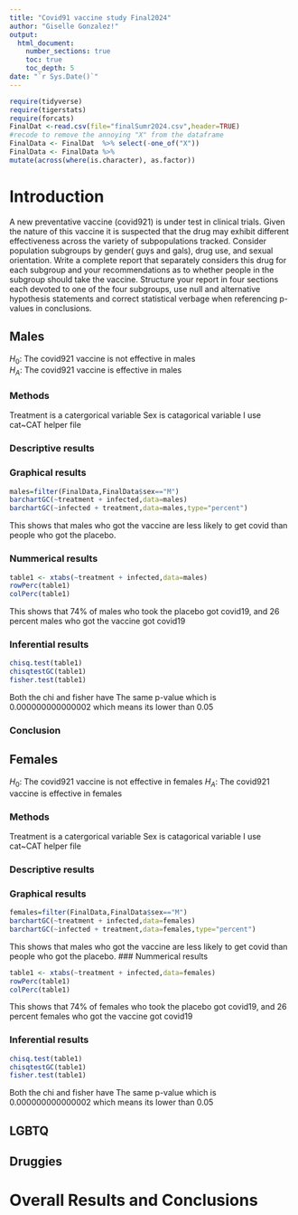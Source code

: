```yaml
---
title: "Covid91 vaccine study Final2024"
author: "Giselle Gonzalez!"
output: 
  html_document:
    number_sections: true
    toc: true
    toc_depth: 5
date: "`r Sys.Date()`" 
---
```


```r
require(tidyverse)
require(tigerstats)
require(forcats)
FinalDat <-read.csv(file="finalSumr2024.csv",header=TRUE)
#recode to remove the annoying "X" from the dataframe
FinalData <- FinalDat  %>% select(-one_of("X"))
FinalData <- FinalData %>%
mutate(across(where(is.character), as.factor))
```

# Introduction

A new  preventative vaccine (covid921) is under test in clinical trials. Given the nature of this vaccine it is suspected that the drug may exhibit different effectiveness across the variety of subpopulations tracked. Consider population subgroups by gender( guys and gals), drug use, and sexual orientation. Write a complete report that separately considers this drug for each subgroup and your recommendations as to whether people in the subgroup should take the vaccine. Structure your report in four sections each devoted to one of the four subgroups, use null and alternative hypothesis statements and correct statistical verbage when referencing p-values in conclusions.

## Males

 $H_0$: The covid921 vaccine is not effective in males  
 $H_A$: The covid921 vaccine is effective in males 



###  Methods   
 Treatment is a catergorical variable 
 Sex is catagorical variable 
 I use cat~CAT helper file 


###  Descriptive results


### Graphical results

```r
males=filter(FinalData,FinalData$sex=="M")
barchartGC(~treatment + infected,data=males)
barchartGC(~infected + treatment,data=males,type="percent")

```

 This shows that males who got the vaccine are less likely to get covid than people who got the placebo.
 
### Nummerical results 
```r
table1 <- xtabs(~treatment + infected,data=males)
rowPerc(table1)
colPerc(table1)
```
 This shows that 74% of males who took the placebo got covid19, and 26 percent males who got the vaccine  got covid19
 
### Inferential results
```r
chisq.test(table1)
chisqtestGC(table1)
fisher.test(table1)
```
 Both the chi and fisher have The same p-value which  is 0.000000000000002 which means its lower than 0.05 

### Conclusion 

## Females

$H_0$: The covid921 vaccine is not effective in females 
 $H_A$: The covid921 vaccine is effective in females 

###  Methods   
 Treatment is a catergorical variable 
 Sex is catagorical variable 
 I use cat~CAT helper file 


###  Descriptive results


### Graphical results

```r
females=filter(FinalData,FinalData$sex=="M")
barchartGC(~treatment + infected,data=females)
barchartGC(~infected + treatment,data=females,type="percent")

```

 This shows that males who got the vaccine are less likely to get covid than people who got the placebo.
### Nummerical results 
```r
table1 <- xtabs(~treatment + infected,data=females)
rowPerc(table1)
colPerc(table1)
```
 This shows that 74% of females who took the placebo got covid19, and 26 percent females who got the vaccine  got covid19
 
### Inferential results
```r
chisq.test(table1)
chisqtestGC(table1)
fisher.test(table1)
```

Both the chi and fisher have The same p-value which  is 0.000000000000002 which means its lower than 0.05 

## LGBTQ



## Druggies


# Overall Results and Conclusions